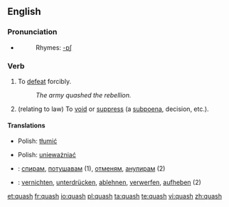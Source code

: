 ==English==

===Pronunciation===
* {{IPA|/'kwɒʃ/}}
*: Rhymes: [[Rhymes:English:-ɒʃ|-ɒʃ]]

===Verb===
{{en-verb|quash|es}}

# To [[defeat]] forcibly.
#: ''The army quashed the rebellion.''
# (relating to law) To [[void]] or [[suppress]] (a [[subpoena]], decision, etc.).

====Translations====
{{trans-top|to defeat forcibly}}
* Polish: [[tłumić]]
{{trans-mid}}
{{trans-bottom}}

{{trans-top|to void or suppress (a subpoena, decision)}}
* Polish: [[unieważniać]]
{{trans-mid}}
{{trans-bottom}}

{{checktrans-top}}
* {{ttbc|Bulgarian}}: [[спирам]], [[потушавам]] (1), [[отменям]], [[анулирам]] (2)
* {{ttbc|German}}: [[vernichten]], [[unterdrücken]], [[ablehnen]], [[verwerfen]], [[aufheben]] (2)
{{checktrans-bottom}}

[[et:quash]]
[[fr:quash]]
[[io:quash]]
[[pl:quash]]
[[ta:quash]]
[[te:quash]]
[[vi:quash]]
[[zh:quash]]
